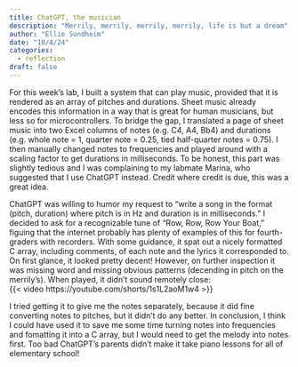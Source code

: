 ```yaml
---
title: ChatGPT, the musician
description: "Merrily, merrily, merrily, merrily, life is but a dream"
author: "Ellie Sundheim"
date: "10/4/24"
categories:
  - reflection
draft: false
---
```

For this week's lab, I built a system that can play music, provided that it is rendered as an array of pitches and durations. Sheet music already encodes this information in a way that is great for human musicians, but less so for microcontrollers. To bridge the gap, I translated a page of sheet music into two Excel columns of notes (e.g. C4, A4, Bb4) and durations (e.g. whole note = 1, quarter note = 0.25, tied half-quarter notes = 0.75). I then manually changed notes to frequencies and played around with a scaling factor to get durations in milliseconds. To be honest, this part was slightly tedious and I was complaining to my labmate Marina, who suggested that I use ChatGPT instead. Credit where credit is due, this was a great idea. \

ChatGPT was willing to humor my request to "write a song in the format (pitch, duration) where pitch is in Hz and duration is in milliseconds." I decided to ask for a recognizable tune of "Row, Row, Row Your Boat," figuing that the internet probably has plenty of examples of this for fourth-graders with recorders. With some guidance, it spat out a nicely formatted C array, including comments, of each note and the lyrics it corresponded to. On first glance, it looked pretty decent! However, on further inspection it was missing word and missing obvious patterns (decending in pitch on the merrily's). When played, it didn't sound remotely close:\
{{< video https://youtube.com/shorts/1s1L2aoM1w4 >}}

I tried getting it to give me the notes separately, because it did fine converting notes to pitches, but it didn't do any better. In conclusion, I think I could have used it to save me some time turning notes into frequencies and fomatting it into a C array, but I would need to get the melody into notes first. Too bad ChatGPT's parents didn't make it take piano lessons for all of elementary school!


